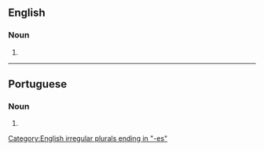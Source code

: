 {{also|épenthèses}}
==English==

===Noun===
{{head|en|noun plural form}}

# {{plural of|epenthesis|lang=en}}

[[Category:English irregular plurals ending in "-es"]]

----

==Portuguese==

===Noun===
{{head|pt|noun plural form|g=f}}

# {{plural of|epenthese|lang=pt}}